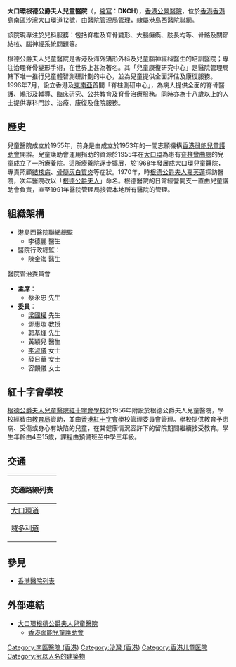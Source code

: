 {{coord|22.271241|114.123369|type:landmark_source:enwiki-googlemaplink|display=title}}
{{Infobox hospital
| Name        = 大口環根德公爵夫人兒童醫院
| Org/Group   = [[醫院管理局|醫院管理局]]
| Image      = TheDuchessOfKentChildrensHospitalAtSandyBay.jpg
| image alt   = <!-- optional -->
| Caption     = 醫院正門
| map_type    = <!-- optional: uses the "Template:Location map" format; must have latitude and longitude if using this. -->
| latitude    = <!-- used only for adding a map, with map_type -->
| longitude   = <!-- used only for adding a map, with map_type -->
| Logo        = [[File:The_Duchess_of_Kent_Children's_Hospital_at_Sandy_Bay_Logo.gif|120px]]
| Location    = [[沙灣|沙灣]][[大口環道|大口環道]]12號
| Region      = 
| State       = [[香港島|香港島]][[南區_(香港)|南區]]
| Country     = [[香港|香港]]
| Coordinates = <!-- optional; use template coord with 'display=inline, title' -->
| HealthCare  = 
| Funding     = Public
| Type        = [[醫院#專科醫院|專科醫院]]、[[教學醫院|教學醫院]]
| Speciality  = 兒童矯形外科、脊柱外科、兒童發育、兒童腦科及腦科康復
| Standards   = 
| Emergency   = 無，在[[瑪麗醫院|瑪麗醫院]]
| Helipad     = 
| Affiliation = [[香港大學|香港大學]][[李嘉誠醫學院|李嘉誠醫學院]]
| Patron      = 
| Network     = [[港島西聯網|港島西聯網]]
| Beds        = 130
| Founded     = 1955年
| Closed      = 
| Website     = [http://www3.ha.org.hk/dkch/index%20chi.html 根德公爵夫人兒童醫院網頁]
| Wiki-Links  = 
}}
'''大口環根德公爵夫人兒童醫院'''（{{lang-en|
The Duchess of Kent Children's Hospital at Sandy Bay}}，[[縮寫|縮寫]]：'''DKCH'''），[[香港公營醫療|香港公營醫院]]，位於[[香港|香港]][[香港島|香港島]][[南區_(香港)|南區]][[沙灣|沙灣]][[大口環道|大口環道]]12號，由[[醫院管理局|醫院管理局]]管理，隸屬港島西醫院聯網。

該院現專注於兒科服務：包括脊椎及脊骨變形、大腦癱瘓、肢長均等、骨骼及關節結核、腦神經系統問題等。

根德公爵夫人兒童醫院是香港及海外矯形外科及兒童腦神經科醫生的培訓醫院；專注治理脊骨變形手術，在世界上甚為著名。其「兒童康復研究中心」是醫院管理局轄下唯一推行兒童體智測研計劃的中心，並為兒童提供全面評估及康復服務。1996年7月，設立香港及[[東南亞|東南亞]]首間「脊柱測研中心」，為病人提供全面的脊骨醫護、矯形及輔導、臨床研究、公共教育及脊骨治療服務。同時亦為十八歲以上的人士提供專科門診、治療、康復及住院服務。

==歷史==
兒童醫院成立於1955年，前身是由成立於1953年的一間志願機構[[香港弱能兒童護助會|香港弱能兒童護助會]]開辦。兒童護助會運用捐助的資源於1955年在[[大口環|大口環]]為患有[[脊柱彎曲病|脊柱彎曲病]]的兒童成立了一所療養院。這所療養院逐步擴展，於1968年發展成大口環兒童醫院，專責照顧[[結核病|結核病]]、[[骨髓灰白質炎|骨髓灰白質炎]]等症狀。1970年，時[[嘉芙蓮_(根德公爵夫人)|根德公爵夫人嘉芙蓮]]探訪醫院，次年醫院改以「[[根德公爵夫人|根德公爵夫人]]」命名。根德醫院的日常經營開支一直由兒童護助會負責，直至1991年醫院管理局接管本地所有醫院的管理。

==組織架構==
*港島西醫院聯網總監
**李德麗 醫生
*醫院行政總監：
**陳金海 醫生

;醫院管治委員會
* '''主席'''：
** 蔡永忠 先生
* '''委員'''：
** [[梁國權|梁國權]] 先生
** 鄧惠瓊 教授
** [[郭基煇|郭基煇]] 先生
** 黃穎兒 醫生
** [[李淑儀|李淑儀]] 女士{{GBSHK|nocat}}{{JP|nocat}}
** 薛日華 女士
** 容韻儀 女士

==紅十字會學校==
[[醫院學校|根德公爵夫人兒童醫院紅十字會學校]]於1956年附設於根德公爵夫人兒童醫院，學校經費由[[教育局_(香港)|教育局]]資助，並由[[香港紅十字會|香港紅十字會]]學校管理委員會管理。學校提供教育予患病、受傷或身心有缺陷的兒童，在其健康情況容許下的留院期間繼續接受教育。學生年齡由4至15歲，課程由預備班至中學三年級。

==交通==
{| class="mw-collapsible mw-collapsed wikitable" style="background:white; margin: 0 auto; width: auto;" 
! 交通路線列表
|-
|
;[[大口環道|大口環道]]
{{港島專線小巴簡單列表|10|10P|58|58A|58M|59}}
;[[域多利道|域多利道]]
{{港島巴士簡單列表|43M}}{{過海隧道巴士簡單列表|971}}
|}

==參見==
*[[香港醫院列表|香港醫院列表]]

==外部連結==
* [http://www3.ha.org.hk/dkch/index%20chi.html 大口環根德公爵夫人兒童醫院] {{Wayback|url=http://www3.ha.org.hk/dkch/index%20chi.html |date=20210304112205 }}
** [http://www.srdc.org.hk/ 香港弱能兒童護助會] {{Wayback|url=http://www.srdc.org.hk/ |date=20180501020137 }} 

{{醫院管理局轄下醫院及醫療機構}}

[[Category:南區醫院_(香港)|Category:南區醫院 (香港)]]
[[Category:沙灣_(香港)|Category:沙灣 (香港)]]
[[Category:香港儿童医院|Category:香港儿童医院]]
[[Category:冠以人名的建築物|Category:冠以人名的建築物]]